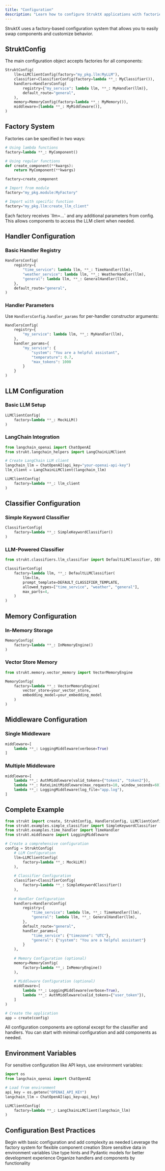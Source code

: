 ```yaml
---
title: "Configuration"
description: "Learn how to configure StruktX applications with factories and handlers"
---
```


<Info>
  StruktX uses a factory-based configuration system that allows you to easily swap components and customize behavior.
</Info>

## StruktConfig

The main configuration object accepts factories for all components:

```python
StruktConfig(
    llm=LLMClientConfig(factory="my_pkg.llm:MyLLM"),
    classifier=ClassifierConfig(factory=lambda **_: MyClassifier()),
    handlers=HandlersConfig(
        registry={"my_service": lambda llm, **_: MyHandler(llm)},
        default_route="general",
    ),
    memory=MemoryConfig(factory=lambda **_: MyMemory()),
    middleware=[lambda **_: MyMiddleware()],
)
```

## Factory System

Factories can be specified in two ways:

<CodeGroup>

```python lambda
# Using lambda functions
factory=lambda **_: MyComponent()

# Using regular functions
def create_component(**kwargs):
    return MyComponent(**kwargs)

factory=create_component
```


```python module
# Import from module
factory="my_pkg.module:MyFactory"

# Import with specific function
factory="my_pkg.llm:create_llm_client"
```

</CodeGroup>

<Note>
  Each factory receives `llm=...` and any additional parameters from config. This allows components to access the LLM client when needed.
</Note>

## Handler Configuration

### Basic Handler Registry

```python
HandlersConfig(
    registry={
        "time_service": lambda llm, **_: TimeHandler(llm),
        "weather_service": lambda llm, **_: WeatherHandler(llm),
        "general": lambda llm, **_: GeneralHandler(llm),
    },
    default_route="general",
)
```

### Handler Parameters

Use `HandlersConfig.handler_params` for per-handler constructor arguments:

```python
HandlersConfig(
    registry={
        "my_service": lambda llm, **_: MyHandler(llm),
    },
    handler_params={
        "my_service": {
            "system": "You are a helpful assistant",
            "temperature": 0.7,
            "max_tokens": 1000
        }
    }
)
```

## LLM Configuration

### Basic LLM Setup

```python
LLMClientConfig(
    factory=lambda **_: MockLLM()
)
```

### LangChain Integration

```python
from langchain_openai import ChatOpenAI
from strukt.langchain_helpers import LangChainLLMClient

# Create LangChain LLM client
langchain_llm = ChatOpenAI(api_key="your-openai-api-key")
llm_client = LangChainLLMClient(langchain_llm)

LLMClientConfig(
    factory=lambda **_: llm_client
)
```

## Classifier Configuration

### Simple Keyword Classifier

```python
ClassifierConfig(
    factory=lambda **_: SimpleKeywordClassifier()
)
```

### LLM-Powered Classifier

```python
from strukt.classifiers.llm_classifier import DefaultLLMClassifier, DEFAULT_CLASSIFIER_TEMPLATE

ClassifierConfig(
    factory=lambda llm, **_: DefaultLLMClassifier(
        llm=llm,
        prompt_template=DEFAULT_CLASSIFIER_TEMPLATE,
        allowed_types=["time_service", "weather", "general"],
        max_parts=4,
    )
)
```

## Memory Configuration

### In-Memory Storage

```python
MemoryConfig(
    factory=lambda **_: InMemoryEngine()
)
```

### Vector Store Memory

```python
from strukt.memory.vector_memory import VectorMemoryEngine

MemoryConfig(
    factory=lambda **_: VectorMemoryEngine(
        vector_store=your_vector_store,
        embedding_model=your_embedding_model
    )
)
```

## Middleware Configuration

### Single Middleware

```python
middleware=[
    lambda **_: LoggingMiddleware(verbose=True)
]
```

### Multiple Middleware

```python
middleware=[
    lambda **_: AuthMiddleware(valid_tokens={"token1", "token2"}),
    lambda **_: RateLimitMiddleware(max_requests=10, window_seconds=60),
    lambda **_: LoggingMiddleware(log_file="app.log"),
]
```

## Complete Example

```python
from strukt import create, StruktConfig, HandlersConfig, LLMClientConfig, ClassifierConfig, MemoryConfig
from strukt.examples.simple_classifier import SimpleKeywordClassifier
from strukt.examples.time_handler import TimeHandler
from strukt.middleware import LoggingMiddleware

# Create a comprehensive configuration
config = StruktConfig(
    # LLM Configuration
    llm=LLMClientConfig(
        factory=lambda **_: MockLLM()
    ),
    
    # Classifier Configuration
    classifier=ClassifierConfig(
        factory=lambda **_: SimpleKeywordClassifier()
    ),
    
    # Handler Configuration
    handlers=HandlersConfig(
        registry={
            "time_service": lambda llm, **_: TimeHandler(llm),
            "general": lambda llm, **_: GeneralHandler(llm),
        },
        default_route="general",
        handler_params={
            "time_service": {"timezone": "UTC"},
            "general": {"system": "You are a helpful assistant"}
        }
    ),
    
    # Memory Configuration (optional)
    memory=MemoryConfig(
        factory=lambda **_: InMemoryEngine()
    ),
    
    # Middleware Configuration (optional)
    middleware=[
        lambda **_: LoggingMiddleware(verbose=True),
        lambda **_: AuthMiddleware(valid_tokens={"user_token"}),
    ]
)

# Create the application
app = create(config)
```

<Info>
  All configuration components are optional except for the classifier and handlers. You can start with minimal configuration and add components as needed.
</Info>

## Environment Variables

For sensitive configuration like API keys, use environment variables:

```python
import os
from langchain_openai import ChatOpenAI

# Load from environment
api_key = os.getenv("OPENAI_API_KEY")
langchain_llm = ChatOpenAI(api_key=api_key)

LLMClientConfig(
    factory=lambda **_: LangChainLLMClient(langchain_llm)
)
```

## Configuration Best Practices

<Steps>
  <Step title="Start Simple">
    Begin with basic configuration and add complexity as needed
  </Step>
  <Step title="Use Factories">
    Leverage the factory system for flexible component creation
  </Step>
  <Step title="Environment Variables">
    Store sensitive data in environment variables
  </Step>
  <Step title="Type Safety">
    Use type hints and Pydantic models for better development experience
  </Step>
  <Step title="Modular Design">
    Organize handlers and components by functionality
  </Step>
</Steps>